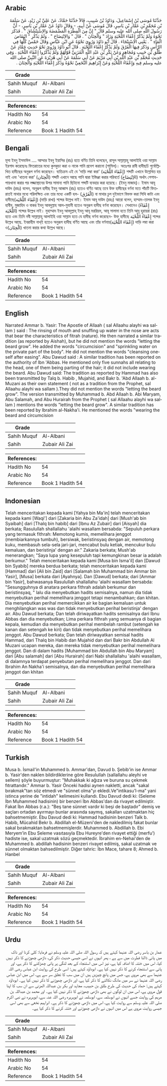 ## Arabic


<div dir="rtl" lang="ar" style={{fontSize:'larger',backgroundColor:'#f8f9fa',padding:20}}>
حَدَّثَنَا مُوسَى بْنُ إِسْمَاعِيلَ، وَدَاوُدُ بْنُ شَبِيبٍ، قَالاَ حَدَّثَنَا حَمَّادٌ، عَنْ عَلِيِّ بْنِ زَيْدٍ، عَنْ سَلَمَةَ بْنِ مُحَمَّدِ بْنِ عَمَّارِ بْنِ يَاسِرٍ، قَالَ مُوسَى عَنْ أَبِيهِ، - وَقَالَ دَاوُدُ عَنْ عَمَّارِ بْنِ يَاسِرٍ، - أَنَّ رَسُولَ اللَّهِ صلى الله عليه وسلم قَالَ ‏"‏ إِنَّ مِنَ الْفِطْرَةِ الْمَضْمَضَةَ وَالاِسْتِنْشَاقَ ‏"‏ ‏.‏ فَذَكَرَ نَحْوَهُ وَلَمْ يَذْكُرْ إِعْفَاءَ اللِّحْيَةِ وَزَادَ ‏"‏ وَالْخِتَانَ ‏"‏ ‏.‏ قَالَ ‏"‏ وَالاِنْتِضَاحَ ‏"‏ ‏.‏ وَلَمْ يَذْكُرِ ‏"‏ انْتِقَاصَ الْمَاءِ ‏"‏ ‏.‏ يَعْنِي الاِسْتِنْجَاءَ ‏.‏ قَالَ أَبُو دَاوُدَ وَرُوِيَ نَحْوُهُ عَنِ ابْنِ عَبَّاسٍ وَقَالَ خَمْسٌ كُلُّهَا فِي الرَّأْسِ وَذَكَرَ فِيهَا الْفَرْقَ وَلَمْ يَذْكُرْ إِعْفَاءَ اللِّحْيَةِ ‏.‏ قَالَ أَبُو دَاوُدَ وَرُوِيَ نَحْوُ حَدِيثِ حَمَّادٍ عَنْ طَلْقِ بْنِ حَبِيبٍ وَمُجَاهِدٍ وَعَنْ بَكْرِ بْنِ عَبْدِ اللَّهِ الْمُزَنِيِّ قَوْلُهُمْ وَلَمْ يَذْكُرُوا إِعْفَاءَ اللِّحْيَةِ ‏.‏ وَفِي حَدِيثِ مُحَمَّدِ بْنِ عَبْدِ اللَّهِ بْنِ أَبِي مَرْيَمَ عَنْ أَبِي سَلَمَةَ عَنْ أَبِي هُرَيْرَةَ عَنِ النَّبِيِّ صلى الله عليه وسلم فِيهِ وَإِعْفَاءُ اللِّحْيَةِ وَعَنْ إِبْرَاهِيمَ النَّخَعِيِّ نَحْوُهُ وَذَكَرَ إِعْفَاءَ اللِّحْيَةِ وَالْخِتَانَ ‏.‏
</div>
<div style={{backgroundColor:'#f8f9fa',padding:20, marginBottom: 10}}><table> <thead> <tr> <th>Grade</th> <th></th> </tr> </thead> <tbody> <tr><td>Sahih Muquf</td><td>Al-Albani</td></tr><tr><td>Sahih</td><td>Zubair Ali Zai</td></tr></tbody></table><table> <thead> <tr> <th>References:</th> <th></th> </tr> </thead> <tbody><tr><td>Hadith No</td><td>54</td></tr><tr><td>Arabic No</td><td>54</td></tr><tr><td>Reference</td><td>Book 1 Hadith 54</td></tr></tbody></table></div>

## Bengali


<div dir="ltr" lang="bn" style={{fontSize:'larger',backgroundColor:'#f8f9fa',padding:20}}>
মূসা ইবনু ইসমাঈল .... আম্মার ইবনু ইয়াসির (রাঃ) হতে বর্ণিত তিনি বলেছেন, রাসূল সাল্লাল্লাহু আলাইহি ওয়া সাল্লাম ইরশাদ করেছেনঃ ফিতরাতের মধ্যে কুলকুচা করা ও নাকে পানি প্রবেশ করানো (শামিল)। অতঃপর রাবী হাদীছঢি পুর্বোল্লিখিত হাদীছের অনুরূপ বর্ণনা করেছেন। ব্যতিক্রম এই যে 'দাড়ি লম্বা করা' (إِعْفَاءَ اللِّحْيَة) শব্দটি এখানে উল্লেখিত হয় নাই এবং 'খাতনা করা' (الْخِتَان) শব্দটি এখানে আছে পানি দ্বারা ইস্তিঞ্জা করার পরিবর্তে (الاِنْتِضَاح) অর্খাৎ পেশাব-পায়খানা করার পর লজ্জাস্থানের উপর সামান্য পানি ছিটানো শব্দটি ব্যবহার করা হয়েছে। (ইবনু মাজাহ)। ইমাম আবূ দাউদ (রহঃ) বলেন, অনুরূপ হাদীছ ইবনু আব্বাস (রাঃ) হতেও বর্ণিত আছে তবে উক্ত হাদীছের বর্ণনা মতে পাঁচটি ফিতরাতই মাথার মধ্যে পরিলক্ষিত এবং তার মধ্যে একটি হল- (الْفَرْق) বা মাথার চুল দুইভাগে বিভক্ত করা সিথি কাটা এবং হাদীছে(إِعْفَاءَ اللِّحْيَة) (দাড়ি রাখা) শব্দের উল্লেখ নাই। ইমাম আবূ দাউদ (রহঃ) আরো বলেন, হাম্মাদ-তালক ইবনু হাবীব, মুজাহিদ ও বাকর ইবনু আবদুল্লাহ আল-মুযানী হতেও অনুরূপ হাদীছ বর্ণনা করেছেন। সেখানেও (إِعْفَاءُ اللِّحْيَة) শব্দের উল্লেখ নাই। মুহাম্মাদ ইবনু আবদুল্লাহ্ ইবনু আবূ মররিয়ম, আবূ সালামা হতে তিনি আবূ হুরায়রা (রাঃ) হতে এবং তিনি নবী সাল্লাল্লাহু আলাইহি ওয়া সাল্লাম হতে যে হাদীছ বর্ণনা করেছেন- উক্ত হাদীছে إِعْفَاءُ اللِّحْيَة শব্দের উল্লেখ আছে. ইবরাহীম নাখ্ই হতেও অনুরূপ হাদীছ বর্ণিত আছে এবং তাঁর বর্ণনায়(إِعْفَاءَ اللِّحْيَة) দাড়ি লম্বা করা ও(الْخِتَان) খাতনা করার কথা উল্লেখ আছে।
</div>
<div style={{backgroundColor:'#f8f9fa',padding:20, marginBottom: 10}}><table> <thead> <tr> <th>Grade</th> <th></th> </tr> </thead> <tbody> <tr><td>Sahih Muquf</td><td>Al-Albani</td></tr><tr><td>Sahih</td><td>Zubair Ali Zai</td></tr></tbody></table><table> <thead> <tr> <th>References:</th> <th></th> </tr> </thead> <tbody><tr><td>Hadith No</td><td>54</td></tr><tr><td>Arabic No</td><td>54</td></tr><tr><td>Reference</td><td>Book 1 Hadith 54</td></tr></tbody></table></div>

## English


<div dir="ltr" lang="en" style={{fontSize:'larger',backgroundColor:'#f8f9fa',padding:20}}>
Narrated Ammar b. Yasir: The Apostle of Allaah ( sal Allaahu alayhi wa sallam ) said : The rinsing of mouth and snuffing up water in the nose are acts that bear the characteristics of fitrah (nature). He then narrated a similar tradition (as reported by Aishah), but he did not mention the words "letting the beard grow". He added the words "circumcision" and "sprinkling water on the private part of the body". He did not mention the words "cleansing oneself after easing". Abu Dawud said : A similar tradition has been reported on the authority of Ibn 'Abbas. He mentioned only five sunnahs all relating to the head, one of them being parting of the hair; it did not include wearing the beard. Abu Dawud said: The tradition as reported by Hammad has also been transmitted by Talq b. Habib , Mujahid, and Bakr b. 'Abd Allaah b. al-Muzani as their own statement ( not as a tradition from the Prophet, sal Allaahu alayhi wa sallam ).They did not mention the words "letting the beard grow". The version transmitted by Muhammad b. Abd Allaah b. Abi Maryam, Abu Salamah, and Abu Hurairah from the Prophet ( sal Allaahu alayhi wa sallam ) mentions the words "letting the beard grow". A similar tradition has been reported by Ibrahim al-Nakha'i. He mentioned the words "wearing the beard and circumcision
</div>
<div style={{backgroundColor:'#f8f9fa',padding:20, marginBottom: 10}}><table> <thead> <tr> <th>Grade</th> <th></th> </tr> </thead> <tbody> <tr><td>Sahih Muquf</td><td>Al-Albani</td></tr><tr><td>Sahih</td><td>Zubair Ali Zai</td></tr></tbody></table><table> <thead> <tr> <th>References:</th> <th></th> </tr> </thead> <tbody><tr><td>Hadith No</td><td>54</td></tr><tr><td>Arabic No</td><td>54</td></tr><tr><td>Reference</td><td>Book 1 Hadith 54</td></tr></tbody></table></div>

## Indonesian


<div dir="ltr" lang="id" style={{fontSize:'larger',backgroundColor:'#f8f9fa',padding:20}}>
Telah menceritakan kepada kami [Yahya bin Ma'in] telah menceritakan kepada kami [Waqi'] dari [Zakaria bin Abu Za'idah] dari [Mush'ab bin Syaibah] dari [Thalq bin habib] dari [Ibnu Az Zubair] dari [Aisyah] dia berkata; Rasulullah shallallahu 'alaihi wasallam bersabda: "Sepuluh perkara yang termasuk fithrah: Memotong kumis, memelihara jenggot (membiarkannya tumbuh), bersiwak, beristinsyaq dengan air, memotong kuku, membasuh sela-sela jari-jari, mencabut bulu ketiak, mencukur bulu kemaluan, dan beristinja' dengan air." Zakaria berkata; Mush'ab menerangkan; "Saya lupa yang kesepuluh tapi kemungkinan besar ia adalah berkumur." Telah menceritakan kepada kami [Musa bin Isma'il] dan [Dawud bin Syabib] mereka berdua berkata; telah menceritakan kepada kami [Hammad] dari [Ali bin Zaid] dari [Salamah bin Muhammad bin Ammar bin Yasir], [Musa] berkata dari [Ayahnya]. Dan [Dawud] berkata; dari [Ammar bin Yasir], bahwasanya Rasulullah shallallahu 'alaihi wasallam bersabda: "Sesungguhnya di anatara perkara fithrah adalah berkumur dan beristinsyaq, " lalu dia menyebutkan hadits semisalnya, namun dia tidak menyebutkan perihal memelihara jenggot tetapi menambahkan; dan khitan. Dia menyebutkan perihal memercikkan air ke bagian kemaluan untuk menghilangkan was was dan tidak menyebutkan perihal beristinja' dengan air. Abu Dawud berkata; Dan telah diriwayatkan hadits semisalnya dari Ibnu Abbas dan dia menyebutkan; Lima perkara fithrah yang semuanya di bagian kepala, kemudian dia menyebutkan perihal membelah rambut (setengah ke kanan dan setengah ke kiri) dan tidak menyebutkan perihal memelihara jenggot. Abu Dawud berkata; Dan telah diriwayatkan semisal hadits Hammad, dari Thalq bin Habib dan Mujahid dan dari Bakr bin Abdullah Al Muzani ucapan mereka, dan mereka tidak menyebutkan perihal memelihara jenggot. Dan di dalam hadits [Muhammad bin Abdullah bin Abu Maryam] dari [Abu salamah] dari [Abu Hurairah] dari Nabi shallallahu 'alaihi wasallam, di dalamnya terdapat penyebutan perihal memelihara jenggot. Dan dari Ibrahim An Nakha'i semisalnya, dan dia menyebutkan perihal memelihara jenggot dan khitan
</div>
<div style={{backgroundColor:'#f8f9fa',padding:20, marginBottom: 10}}><table> <thead> <tr> <th>Grade</th> <th></th> </tr> </thead> <tbody> <tr><td>Sahih Muquf</td><td>Al-Albani</td></tr><tr><td>Sahih</td><td>Zubair Ali Zai</td></tr></tbody></table><table> <thead> <tr> <th>References:</th> <th></th> </tr> </thead> <tbody><tr><td>Hadith No</td><td>54</td></tr><tr><td>Arabic No</td><td>54</td></tr><tr><td>Reference</td><td>Book 1 Hadith 54</td></tr></tbody></table></div>

## Turkish


<div dir="ltr" lang="tr" style={{fontSize:'larger',backgroundColor:'#f8f9fa',padding:20}}>
Musa b. İsmail'in Muhammed b. Ammar'dan, Davud b. Şebib'in ise Ammar b. Yasir'den naklen bildirdiklerine göre Resulullah (sallallahu aleyhi ve sellem) şöyle buyurmuştur: "Muhakkak ki ağıza ve buruna su çekmek fıtrattandır." Ammar b. Yasir Önceki hadisi aynen nakletti, ancak "sakal bırakmak"tan söz etmedi ve "sünnet olma"yı ekledi.Ve"intikasu’l-ma” yani istinca yerine de "intidah" kelimesini kullandı. Ebu Davud dedi ki: (Seleme İbn Muhammed hadisinin) bir benzeri İbn Abbas'dan da rivayet edilmiştir. Fakat İbn Abbas (r.a.): "Beş tane sünnet vardır ki beşi de baştadır" demiş ve saçları ortadan ayırmayı bunlar arasında saymış, sakalları uzatmaktan hiç bahsetmemiştir. Ebu Davud dedi ki: Hammad hadisinin benzeri Talk b. Habib, Mücahid Bekr b. Abdillah el-Müzeni'den de nakledilmiş fakat bunlar sakal bırakmaktan bahsetmemişlerdir. Muhammed b. Abdillah b. Ebi Meryem’in Ebu Seleme vasıtasıyla Ebu Hureyre'den rivayet ettiği (merfu’) hadiste ise, sakal uzatmak sözü geçmektedir. İbrahim en-Nehai'den de Muhammed b. abdillah hadisinin benzeri rivayet edilmiş, sakal uzatmak ve sünnet olmaktan bahsedilmiştir. Diğer tahric: İbn Mace, tahare 8; Ahmed b. Hanbel
</div>
<div style={{backgroundColor:'#f8f9fa',padding:20, marginBottom: 10}}><table> <thead> <tr> <th>Grade</th> <th></th> </tr> </thead> <tbody> <tr><td>Sahih Muquf</td><td>Al-Albani</td></tr><tr><td>Sahih</td><td>Zubair Ali Zai</td></tr></tbody></table><table> <thead> <tr> <th>References:</th> <th></th> </tr> </thead> <tbody><tr><td>Hadith No</td><td>54</td></tr><tr><td>Arabic No</td><td>54</td></tr><tr><td>Reference</td><td>Book 1 Hadith 54</td></tr></tbody></table></div>

## Urdu


<div dir="rtl" lang="ur" style={{fontSize:'larger',backgroundColor:'#f8f9fa',padding:20}}>
عمار بن یاسر رضی اللہ عنہما کہتے ہیں کہ رسول اللہ صلی اللہ علیہ وسلم نے فرمایا: کلی کرنا اور ناک میں پانی ڈالنا فطرت میں سے ہے ، پھر انہوں نے اسی جیسی حدیث ذکر کی، داڑھی چھوڑنے کا ذکر نہیں کیا، اس میں ختنہ کا اضافہ کیا ہے، نیز اس میں استنجاء کے بعد لنگی پر پانی چھڑکنے کا ذکر ہے، اور پانی سے استنجاء کرنے کا ذکر نہیں کیا ہے۔ ابوداؤد کہتے ہیں: اسی طرح کی روایت ابن عباس رضی اللہ عنہما سے بھی مروی ہے، جس میں پانچ چیزیں ہیں ان میں سب کا تعلق سر سے ہے، اس میں ابن عباس رضی اللہ عنہما نے سر میں مانگ نکالنے کا ذکر کیا ہے، اور داڑھی چھوڑنے کا ذکر نہیں کیا ہے۔ ابوداؤد کہتے ہیں: حماد کی حدیث کی طرح طلق بن حبیب، مجاہد اور بکر بن عبداللہ المزنی سے ان سب کا اپنا قول مروی ہے، اس میں ان لوگوں نے بھی داڑھی چھوڑنے کا ذکر نہیں کیا ہے۔ اور محمد بن عبداللہ بن مریم کی روایت جسے انہوں نے ابوسلمہ سے، ابوسلمہ نے ابوہریرہ رضی اللہ عنہ سے، ابوہریرہ نے نبی اکرم صلی اللہ علیہ وسلم سے روایت کیا ہے، اس میں داڑھی چھوڑنے کا ذکر ہے۔ ابراہیم نخعی سے بھی اسی جیسی روایت مروی ہے اس میں انہوں نے داڑھی چھوڑنے اور ختنہ کرنے کا ذکر کیا ہے۔
</div>
<div style={{backgroundColor:'#f8f9fa',padding:20, marginBottom: 10}}><table> <thead> <tr> <th>Grade</th> <th></th> </tr> </thead> <tbody> <tr><td>Sahih Muquf</td><td>Al-Albani</td></tr><tr><td>Sahih</td><td>Zubair Ali Zai</td></tr></tbody></table><table> <thead> <tr> <th>References:</th> <th></th> </tr> </thead> <tbody><tr><td>Hadith No</td><td>54</td></tr><tr><td>Arabic No</td><td>54</td></tr><tr><td>Reference</td><td>Book 1 Hadith 54</td></tr></tbody></table></div>